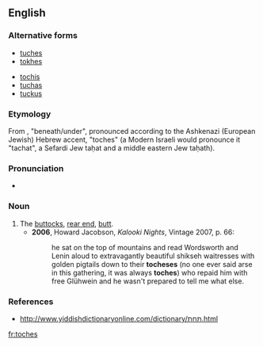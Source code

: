 ==English==

===Alternative forms===
{{top2}}
* [[tuches]]
* [[tokhes]]
{{mid2}}
* [[tochis]]
* [[tuchas]]
* [[tuckus]]
{{bottom}}

===Etymology===
From {{etyl|he}} {{term|תחת|sc=Hebr}}, "beneath/under", pronounced according to the Ashkenazi (European Jewish) Hebrew accent, "toches" (a Modern Israeli would pronounce it "tachat", a Sefardi Jew taḥat and a middle eastern Jew taḥath).

===Pronunciation===
* {{IPA|/ˈtɒxəs/}}

===Noun===
{{en-noun|es}}

# The [[buttocks]], [[rear end]], [[butt]].
#* '''2006''', Howard Jacobson, ''Kalooki Nights'', Vintage 2007, p. 66:
#*: he sat on the top of mountains and read Wordsworth and Lenin aloud to extravagantly beautiful shikseh waitresses with golden pigtails down to their '''tocheses''' (no one ever said arse in this gathering, it was always '''toches''') who repaid him with free Glühwein and he wasn't prepared to tell me what else.

===References===
* http://www.yiddishdictionaryonline.com/dictionary/תּחת.html

[[fr:toches]]
